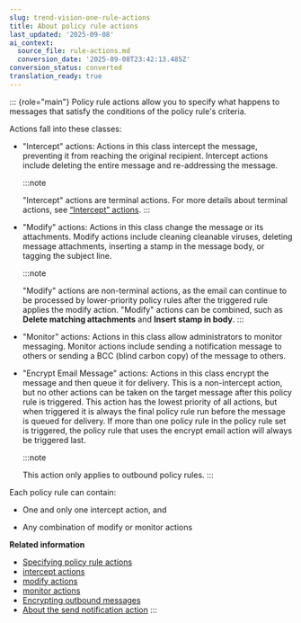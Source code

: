 ```yaml
---
slug: trend-vision-one-rule-actions
title: About policy rule actions
last_updated: '2025-09-08'
ai_context:
  source_file: rule-actions.md
  conversion_date: '2025-09-08T23:42:13.485Z'
conversion_status: converted
translation_ready: true
---
```


::: {role="main"}
Policy rule actions allow you to specify what happens to messages that satisfy the conditions of the policy rule's criteria.

Actions fall into these classes:

- "Intercept" actions: Actions in this class intercept the message, preventing it from reaching the original recipient. Intercept actions include deleting the entire message and re-addressing the message.

  :::note

  "Intercept" actions are terminal actions. For more details about terminal actions, see [“Intercept” actions](actions.mdx).
  :::

- "Modify" actions: Actions in this class change the message or its attachments. Modify actions include cleaning cleanable viruses, deleting message attachments, inserting a stamp in the message body, or tagging the subject line.

  :::note

  "Modify" actions are non-terminal actions, as the email can continue to be processed by lower-priority policy rules after the triggered rule applies the modify action. "Modify" actions can be combined, such as **Delete matching attachments** and **Insert stamp in body**.
  :::

- "Monitor" actions: Actions in this class allow administrators to monitor messaging. Monitor actions include sending a notification message to others or sending a BCC (blind carbon copy) of the message to others.

- "Encrypt Email Message" actions: Actions in this class encrypt the message and then queue it for delivery. This is a non-intercept action, but no other actions can be taken on the target message after this policy rule is triggered. This action has the lowest priority of all actions, but when triggered it is always the final policy rule run before the message is queued for delivery. If more than one policy rule in the policy rule set is triggered, the policy rule that uses the encrypt email action will always be triggered last.

  :::note

  This action only applies to outbound policy rules.
  :::

Each policy rule can contain:

- One and only one intercept action, and

- Any combination of modify or monitor actions

**Related information**

- [Specifying policy rule actions](specifying-rule-actions.mdx)
- [intercept actions](actions.mdx)
- [modify actions](actions-email-security.mdx)
- [monitor actions](action-monitor-email-security.mdx)
- [Encrypting outbound messages](encrypting-outbound-messages.mdx)
- [About the send notification action](send-notification-action.mdx)
:::
